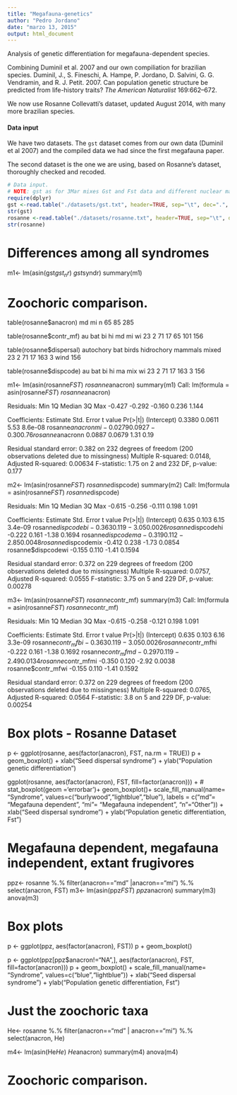 ```yaml
---
title: "Megafauna-genetics"
author: "Pedro Jordano"
date: "marzo 13, 2015"
output: html_document
---
```


Analysis of genetic differentiation for megafauna-dependent species.    

Combining Duminil et al. 2007 and our own compiliation for brazilian species.
Duminil, J., S. Fineschi, A. Hampe, P. Jordano, D. Salvini, G. G. Vendramin, and R. J. Petit. 2007. Can population genetic structure be predicted from life-history traits? _The American Naturalist_ 169:662–672.   

We now use Rosanne Collevatti's dataset, updated August 2014, with many more brazilian species.

#### Data input

We have two datasets. The `gst` dataset comes from our own data (Duminil et al 2007) and the compiled data we had since the first megafauna paper.   

The second dataset is the one we are using, based on Rosanne's dataset, thoroughly checked and recoded.   


```r
# Data input.
# NOTE: gst as for 3Mar mixes Gst and Fst data and different nuclear markers (SSR, isozymes, etc.).
require(dplyr)
gst <-read.table("./datasets/gst.txt", header=TRUE, sep="\t", dec=".", na.strings="NA")
str(gst)
rosanne <-read.table("./datasets/rosanne.txt", header=TRUE, sep="\t", dec=".", na.strings="NA")
str(rosanne)

```

# Differences among all syndromes
m1<- lm(asin(gst$gst_nr)~ gst$syndr)
summary(m1)

# Zoochoric comparison.
table(rosanne$anacron)
md  mi   n 
65  85 285 

table(rosanne$contr_mf)
au bat  bi  hi  md  mi  wi 
23   2  71  17  65 101 156 

table(rosanne$dispersal)
autochory         bat       birds hidrochory      mammals       mixed 
23           2          71          17         163           3 
wind 
156 

table(rosanne$dispcode)
au bat  bi  hi  ma mix  wi 
23   2  71  17 163   3 156

m1<- lm(asin(rosanne$FST)~ rosanne$anacron)
summary(m1)
Call:
    lm(formula = asin(rosanne$FST) ~ rosanne$anacron)

Residuals:
    Min     1Q Median     3Q    Max 
-0.427 -0.292 -0.160  0.236  1.144 

Coefficients:
    Estimate Std. Error t value Pr(>|t|)
(Intercept)         0.3380     0.0611    5.53  8.6e-08
rosanne$anacronmi  -0.0279     0.0927   -0.30     0.76
rosanne$anacronn    0.0887     0.0679    1.31     0.19

Residual standard error: 0.382 on 232 degrees of freedom
(200 observations deleted due to missingness)
Multiple R-squared:  0.0148,    Adjusted R-squared:  0.00634 
F-statistic: 1.75 on 2 and 232 DF,  p-value: 0.177


m2<- lm(asin(rosanne$FST)~ rosanne$dispcode)
summary(m2)
Call:
    lm(formula = asin(rosanne$FST) ~ rosanne$dispcode)

Residuals:
    Min     1Q Median     3Q    Max 
-0.615 -0.256 -0.111  0.198  1.091 

Coefficients:
    Estimate Std. Error t value Pr(>|t|)
(Intercept)            0.635      0.103    6.15  3.4e-09
rosanne$dispcodebi    -0.363      0.119   -3.05   0.0026
rosanne$dispcodehi    -0.222      0.161   -1.38   0.1694
rosanne$dispcodema    -0.319      0.112   -2.85   0.0048
rosanne$dispcodemix   -0.412      0.238   -1.73   0.0854
rosanne$dispcodewi    -0.155      0.110   -1.41   0.1594

Residual standard error: 0.372 on 229 degrees of freedom
(200 observations deleted due to missingness)
Multiple R-squared:  0.0757,    Adjusted R-squared:  0.0555 
F-statistic: 3.75 on 5 and 229 DF,  p-value: 0.00278

m3<- lm(asin(rosanne$FST)~ rosanne$contr_mf)
summary(m3)
Call:
    lm(formula = asin(rosanne$FST) ~ rosanne$contr_mf)

Residuals:
    Min     1Q Median     3Q    Max 
-0.615 -0.258 -0.121  0.198  1.091 

Coefficients:
    Estimate Std. Error t value Pr(>|t|)
(Intercept)           0.635      0.103    6.16  3.3e-09
rosanne$contr_mfbi   -0.363      0.119   -3.05   0.0026
rosanne$contr_mfhi   -0.222      0.161   -1.38   0.1692
rosanne$contr_mfmd   -0.297      0.119   -2.49   0.0134
rosanne$contr_mfmi   -0.350      0.120   -2.92   0.0038
rosanne$contr_mfwi   -0.155      0.110   -1.41   0.1592

Residual standard error: 0.372 on 229 degrees of freedom
(200 observations deleted due to missingness)
Multiple R-squared:  0.0765,    Adjusted R-squared:  0.0564 
F-statistic:  3.8 on 5 and 229 DF,  p-value: 0.00254


# Box plots - Rosanne Dataset
p <- ggplot(rosanne, aes(factor(anacron), FST, na.rm = TRUE))
p + geom_boxplot() +
    xlab("Seed dispersal syndrome") +
    ylab("Population genetic differentiation")

ggplot(rosanne, aes(factor(anacron), FST, fill=factor(anacron))) +
    #    stat_boxplot(geom ='errorbar')+
    geom_boxplot()+
    scale_fill_manual(name= "Syndrome", 
        values=c("burlywood","lightblue","blue"), 
        labels = c("md"= "Megafauna dependent", "mi"= "Megafauna independent",
            "n"="Other")) +
    xlab("Seed dispersal syndrome") +
    ylab("Population genetic differentiation, Fst")


# Megafauna dependent, megafauna independent, extant frugivores
ppz<- rosanne %.% 
      filter(anacron=="md" |anacron=="mi") %.%
      select(anacron, FST)
m3<- lm(asin(ppz$FST)~ ppz$anacron)
summary(m3)
anova(m3)

# Box plots
p <- ggplot(ppz, aes(factor(anacron), FST))
p + geom_boxplot()

p <- ggplot(ppz[ppz$anacron!="NA",], 
    aes(factor(anacron), FST, fill=factor(anacron)))
p + geom_boxplot() +
    scale_fill_manual(name= "Syndrome", 
        values=c("blue","lightblue")) +
    xlab("Seed dispersal syndrome") +
    ylab("Population genetic differentiation, Fst")

# Just the zoochoric taxa
He<- rosanne %.%
     filter(anacron=="md" | anacron=="mi") %.%
     select(anacron, He)

m4<- lm(asin(He$He)~ He$anacron)
summary(m4)
anova(m4)

# Zoochoric comparison.





